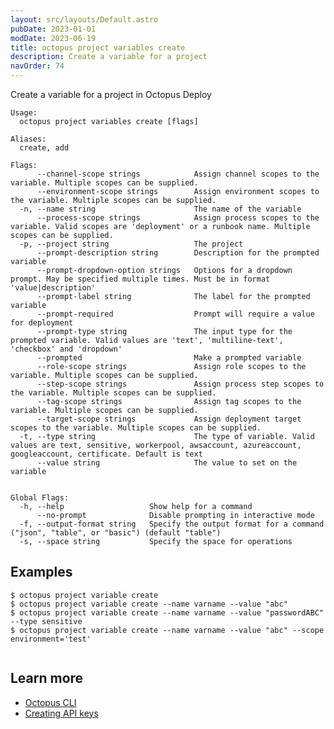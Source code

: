 ```yaml
---
layout: src/layouts/Default.astro
pubDate: 2023-01-01
modDate: 2023-06-19
title: octopus project variables create
description: Create a variable for a project
navOrder: 74
---
```


Create a variable for a project in Octopus Deploy

```
Usage:
  octopus project variables create [flags]

Aliases:
  create, add

Flags:
      --channel-scope strings            Assign channel scopes to the variable. Multiple scopes can be supplied.
      --environment-scope strings        Assign environment scopes to the variable. Multiple scopes can be supplied.
  -n, --name string                      The name of the variable
      --process-scope strings            Assign process scopes to the variable. Valid scopes are 'deployment' or a runbook name. Multiple scopes can be supplied.
  -p, --project string                   The project
      --prompt-description string        Description for the prompted variable
      --prompt-dropdown-option strings   Options for a dropdown prompt. May be specified multiple times. Must be in format 'value|description'
      --prompt-label string              The label for the prompted variable
      --prompt-required                  Prompt will require a value for deployment
      --prompt-type string               The input type for the prompted variable. Valid values are 'text', 'multiline-text', 'checkbox' and 'dropdown'
      --prompted                         Make a prompted variable
      --role-scope strings               Assign role scopes to the variable. Multiple scopes can be supplied.
      --step-scope strings               Assign process step scopes to the variable. Multiple scopes can be supplied.
      --tag-scope strings                Assign tag scopes to the variable. Multiple scopes can be supplied.
      --target-scope strings             Assign deployment target scopes to the variable. Multiple scopes can be supplied.
  -t, --type string                      The type of variable. Valid values are text, sensitive, workerpool, awsaccount, azureaccount, googleaccount, certificate. Default is text
      --value string                     The value to set on the variable


Global Flags:
  -h, --help                   Show help for a command
      --no-prompt              Disable prompting in interactive mode
  -f, --output-format string   Specify the output format for a command ("json", "table", or "basic") (default "table")
  -s, --space string           Specify the space for operations

```

## Examples

<SamplesInstance />

```
$ octopus project variable create
$ octopus project variable create --name varname --value "abc"
$ octopus project variable create --name varname --value "passwordABC" --type sensitive
$ octopus project variable create --name varname --value "abc" --scope environment='test'


```

## Learn more

- [Octopus CLI](/docs/octopus-rest-api/cli)
- [Creating API keys](/docs/octopus-rest-api/how-to-create-an-api-key)